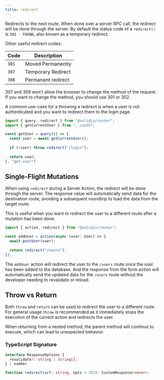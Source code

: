 ```yaml
---
title: redirect
---
```


Redirects to the next route.
When done over a server RPC call, the redirect will be done through the server.
By default the status code of a `redirect()` is `302 - FOUND`, also known as a temporary redirect.

Other useful redirect codes:

| Code | Description |
| ---- | ----------- |
| `301` | Moved Permanently |
| `307` | Temporary Redirect |
| `308` | Permanent redirect |

<Callout type="tip" name="Redirect Methods">
307 and 308 won't allow the browser to change the method of the request. If you want to change the method, you should use 301 or 302.
</Callout>

A common use-case for a throwing a redirect is when a user is not authenticated and you want to redirect them to the login page.

```js title="/queries/get-user.ts" {7}
import { query, redirect } from "@solidjs/router";
import { getCurrentUser } from "../auth";

const getUser = query(() => {
  const user = await getCurrentUser();
  
  if (!user) throw redirect("/login");
  
  return user;
}, "get-user")
```

## Single-Flight Mutations

When using `redirect` during a Server Action, the redirect will be done through the server.
The response value will automatically send data for the destination route, avoiding a subsequent roundtrip to load the data from the target route.

This is useful when you want to redirect the user to a different route after a mutation has been done.

```ts title="/actions/add-user.ts" {3,6}
import { action, redirect } from "@solidjs/router";

const addUser = action(async (user: User) => {
  await postUser(user);
  
  return redirect("/users");
});
```

The `addUser` action will redirect the user to the `/users` route once the user has been added to the database.
And the response from the form action will automatically send the updated data for the `/users` route without the developer needing to revalidate or reload.

## Throw vs Return

Both `throw` and `return` can be used to redirect the user to a different route.
For general usage `throw` is recommended as it immediately stops the execution of the current action and redirects the user.

When returning from a nested method, the parent method will continue to execute, which can lead to unexpected behavior.

### TypeScript Signature

```typescript
interface ResponseOptions {
  revalidate?: string | string[];
} | number

function redirect(url: string, opts = 302): CustomResponse<never>;
``` 
